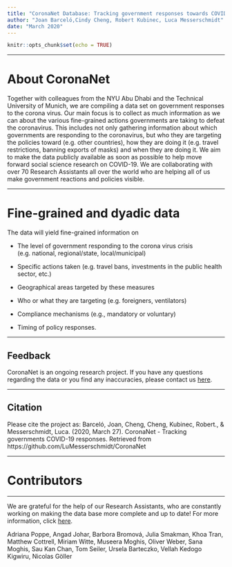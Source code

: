 ```yaml
---
title: "CoronaNet Database: Tracking government responses towards COVID-19"
author: "Joan Barceló,Cindy Cheng, Robert Kubinec, Luca Messerschmidt"
date: "March 2020"
---
```


```r
knitr::opts_chunk$set(echo = TRUE)
```
***


# About CoronaNet {-}

Together with colleagues from the NYU Abu Dhabi and the Technical University of Munich, we are compiling a data set on government responses to the corona virus. Our main focus is to collect as much information as we can about the various fine-grained actions governments are taking to defeat the coronavirus. This includes not only gathering information about which governments are responding to the coronavirus, but who they are targeting the policies toward (e.g. other countries), how they are doing it (e.g. travel restrictions, banning exports of masks) and when they are doing it. We aim to make the data publicly available as soon as possible to help move forward social science research on COVID-19.
We are collaborating with over 70 Research Assistants all over the world who are helping all of us make government reactions and policies visible.
 

***

# Fine-grained and dyadic data {-}

The data will yield fine-grained information on 

* The level of government responding to the corona virus crisis (e.g. national, regional/state, local/municipal) 

* Specific actions taken (e.g. travel bans, investments in the public health sector, etc.)

* Geographical areas targeted by these measures 

* Who or what they are targeting (e.g. foreigners, ventilators)

* Compliance mechanisms (e.g., mandatory or voluntary) 

* Timing of policy responses.



***

##  Feedback {-}

CoronaNet is an ongoing research project. If you have any questions regarding the data or you find any inaccuracies, please contact us  [here](https://forms.gle/2Zc5Rrdq9J43b7NR9).

***

##  Citation {-}

Please cite the project as:
 Barceló, Joan, Cheng, Cheng, Kubinec, Robert., & Messerschmidt, Luca. (2020, March 27). CoronaNet - Tracking governments COVID-19 responses. Retrieved from 
https://github.com/LuMesserschmidt/CoronaNet




*****
# Contributors {-}
***
We are grateful for the help of our Research Assistants, who are constantly working on making the data base more complete and up to date! For more information, click [here](https://lumesserschmidt.github.io/CoronaNet/about.html).

Adriana Poppe, Angad Johar, Barbora Bromová, Julia Smakman, Khoa Tran, Matthew Cottrell, Miriam Witte, Museera Moghis, Oliver Weber, Sana Moghis, Sau Kan Chan, Tom Seiler, Ursela Barteczko, Vellah Kedogo Kigwiru, Nicolas Göller
